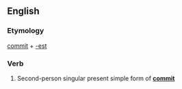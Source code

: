 ==English==

===Etymology===
[[commit]] + [[-est]]

===Verb===
{{head|en|verb form}}

# {{label|en|archaic}} Second-person singular present simple form of '''[[commit]]'''